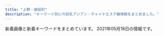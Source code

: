 ```yaml
---
title: "上野・御徒町"
description: "キーワード別にの巨乳アジアン・チャイナエステ嬢情報をまとめました。"
---
```


新着画像と新着キーワードをまとめています。
2021年05月18日の情報です。

<DmmAffiliateIns />
<KeywordTable
  shops={
    [
    {
        "keywords": {
            "85": 1,
            "84": 1,
            "90": 1
        },
        "url": "https://20oasis.com/",
        "station": "JR\u4e0a\u91ce\u99c5\u5165\u8c37\u53e3",
        "img_links": [
            "https://20oasis.com/images/os21-14.jpg",
            "https://20oasis.com/images/index_09.png",
            "https://20oasis.com/images/14.jpg",
            "https://20oasis.com/images/os21-11.jpg",
            "https://20oasis.com/images/4.jpg",
            "https://20oasis.com/images/index_05.png",
            "https://20oasis.com/images/index_07.png",
            "https://20oasis.com/images/index_02.png",
            "https://20oasis.com/images/eso21-1.jpg",
            "https://20oasis.com/images/os21-10.jpg",
            "https://20oasis.com/images/os21-7.jpg",
            "https://20oasis.com/images/index_08.png",
            "https://20oasis.com/images/index_03.png",
            "https://20oasis.com/images/1.jpg",
            "https://20oasis.com/images/index_06.png",
            "https://20oasis.com/images/a0.jpg",
            "https://20oasis.com/images/index_20.jpg"
        ],
        "name": "\u30aa\u30a2\u30b7\u30b9"
    },
    {
        "url": "https://jouga.info/",
        "keywords": {
            "85": 27,
            "86": 21,
            "D": 7,
            "88": 4
        },
        "name": "\u5ae6\u5a25\uff5eJOGA\uff5e",
        "station": "JR\u5fa1\u5f92\u753a\u99c5\u5357\u53e3",
        "img_links": [
            "https://jouga.info/staffPhoto/s20210322204440.jpg",
            "https://jouga.info/images/store/01.jpg",
            "https://jouga.info/images/store/02.jpg",
            "https://jouga.info/staffPhoto/s20210507144453.jpg",
            "https://jouga.info/staffPhoto/b20210415213823.jpg",
            "https://jouga.info/staffPhoto/b20210327041944.jpg",
            "https://jouga.info/staffPhoto/b20210322204440.jpg",
            "https://jouga.info/images/store/04.jpg",
            "https://jouga.info/staffPhoto/s20210415213823.jpg",
            "https://jouga.info/staffPhoto/s20210415212610.jpg",
            "https://jouga.info/staffPhoto/s20210406174129.jpg",
            "https://jouga.info/staffPhoto/s20210507144434.jpg",
            "https://jouga.info/staffPhoto/s20210327040752.jpg",
            "https://jouga.info/staffPhoto/b20210406174129.jpg",
            "https://jouga.info/staffPhoto/s20210326170220.jpg",
            "https://jouga.info/staffPhoto/b20210416161316.jpg",
            "https://jouga.info/staffPhoto/s20210326192505.jpg",
            "https://jouga.info/staffPhoto/s20210327041944.jpg",
            "https://jouga.info/staffPhoto/b20210507144453.jpg",
            "https://jouga.info/staffPhoto/s20210327034703.jpg",
            "https://jouga.info/staffPhoto/s20210326192014.jpg",
            "https://jouga.info/staffPhoto/b20210326192014.jpg",
            "https://jouga.info/staffPhoto/s20210326192206.jpg",
            "https://jouga.info/images/store/03.jpg",
            "https://jouga.info/staffPhoto/s20210416161316.jpg",
            "https://jouga.info/staffPhoto/b20210326192505.jpg",
            "https://jouga.info/staffPhoto/b20210326170220.jpg"
        ]
    },
    {
        "keywords": {
            "E": 4,
            "89": 30,
            "D": 11,
            "90": 3,
            "88": 10,
            "C": 24
        },
        "url": "http://foryou-es.info/",
        "station": "JR\u5fa1\u5f92\u753a\u99c5\u5357\u53e3",
        "img_links": [
            "http://www.foryou-es.info/sp/img/riko3.jpg",
            "http://foryou-es.info/img/miki.png",
            "http://foryou-es.info/img/yui2.jpg",
            "http://foryou-es.info/images/sirase.jpg",
            "http://www.foryou-es.info/img/sia1.jpg",
            "http://foryou-es.info/images/news.jpg",
            "http://foryou-es.info/img/rora4.jpg",
            "http://www.foryou-es.info/sp/img/saki2.jpg",
            "http://foryou-es.info/img/honey.png",
            "http://www.foryou-es.info/sp/img/sia.png",
            "http://www.foryou-es.info/sp/img/yuri3.jpg",
            "http://www.foryou-es.info/img/yui.png",
            "http://www.foryou-es.info/sp/img/yuri2.jpg",
            "http://www.foryou-es.info/sp/img/riko2.jpg",
            "http://www.foryou-es.info/img/sara3.jpg",
            "http://foryou-es.info/images/ac.jpg",
            "http://www.foryou-es.info/images/news.jpg",
            "http://www.foryou-es.info/images/si.png",
            "http://foryou-es.info/img/sara1.jpg",
            "http://www.foryou-es.info/img/sia2.jpg",
            "http://www.foryou-es.info/sp/images/newface.png",
            "http://www.foryou-es.info/sp/images/tel.jpg",
            "http://www.foryou-es.info/img/rora4.jpg",
            "http://foryou-es.info/img/riko2.jpg",
            "http://foryou-es.info/img/riko4.jpg",
            "http://www.foryou-es.info/img/yuri3.jpg",
            "http://www.foryou-es.info/sp/img/miki.png",
            "http://foryou-es.info/img/sara.png",
            "http://www.foryou-es.info/img/rora1.jpg",
            "http://foryou-es.info/images/tel.png",
            "http://www.foryou-es.info/sp/images/head.jpg",
            "http://foryou-es.info/img/sia4.jpg",
            "http://www.foryou-es.info/img/riko4.jpg",
            "http://www.foryou-es.info/img/riko3.jpg",
            "http://foryou-es.info/img/sara3.jpg",
            "http://foryou-es.info/img/honey3.jpg",
            "http://foryou-es.info/images/sm.jpg",
            "http://foryou-es.info/img/yuri2.jpg",
            "http://foryou-es.info/images/sa.jpg",
            "http://www.foryou-es.info/sp/img/hina.png",
            "http://foryou-es.info/img/saki1.jpg",
            "http://www.foryou-es.info/images/sa.jpg",
            "http://foryou-es.info/img/yuri3.jpg",
            "http://www.foryou-es.info/sp/img/seiko.png",
            "http://foryou-es.info/img/yui.png",
            "http://www.foryou-es.info/images/sirase.jpg",
            "http://foryou-es.info/img/sara2.jpg",
            "http://foryou-es.info/img/hina4.jpg",
            "http://www.foryou-es.info/img/yuri.png",
            "http://foryou-es.info/img/rora1.jpg",
            "http://www.foryou-es.info/sp/img/riko1.jpg",
            "http://www.foryou-es.info/img/sara1.jpg",
            "http://www.foryou-es.info/sp/images/sys3.jpg",
            "http://www.foryou-es.info/images/sm.jpg",
            "http://foryou-es.info/img/saki2.jpg",
            "http://www.foryou-es.info/images/so.jpg",
            "http://www.foryou-es.info/sp/images/news.png",
            "http://foryou-es.info/images/blog.jpg",
            "http://www.foryou-es.info/img/rora.png",
            "http://www.foryou-es.info/sp/img/yuri.png",
            "http://foryou-es.info/img/riko3.jpg",
            "http://www.foryou-es.info/img/sia4.jpg",
            "http://www.foryou-es.info/img/yui3.jpg",
            "http://foryou-es.info/images/koko_200x40.png",
            "http://www.foryou-es.info/img/sara.png",
            "http://www.foryou-es.info/images/tt.png",
            "http://www.foryou-es.info/sp/img/hina2.jpg",
            "http://www.foryou-es.info/sp/img/hina1.jpg",
            "http://www.foryou-es.info/img/hina2.jpg",
            "http://www.foryou-es.info/images/newface.jpg",
            "http://www.foryou-es.info/images/interior.jpg",
            "http://foryou-es.info/img/saki.png",
            "http://www.foryou-es.info/img/miki.png",
            "http://www.foryou-es.info/img/honey3.jpg",
            "http://foryou-es.info/img/riko.png",
            "http://foryou-es.info/images/interior_t.jpg",
            "http://foryou-es.info/images/interior.jpg",
            "http://www.foryou-es.info/sp/img/riko.png",
            "http://www.foryou-es.info/sp/img/saki1.jpg",
            "http://www.foryou-es.info/sp/img/riko4.jpg",
            "http://www.foryou-es.info/sp/images/staff_t.jpg",
            "http://foryou-es.info/images/rem.jpg",
            "http://foryou-es.info/img/miki3.jpg",
            "http://foryou-es.info/img/hina3.jpg",
            "http://www.foryou-es.info/img/rora3.jpg",
            "http://foryou-es.info/img/hina.png",
            "http://www.foryou-es.info/images/koko_200x40.png",
            "http://www.foryou-es.info/img/hina.png",
            "http://www.foryou-es.info/sp/menu/top.jpg",
            "http://www.foryou-es.info/sp/images/pc.jpg",
            "http://www.foryou-es.info/img/seiko.png",
            "http://www.foryou-es.info/img/hina3.jpg",
            "http://foryou-es.info/img/yuri1.jpg",
            "http://www.foryou-es.info/images/tp.png",
            "http://www.foryou-es.info/sp/img/saki3.jpg",
            "http://foryou-es.info/img/sia3.jpg",
            "http://foryou-es.info/img/miki1.jpg",
            "http://www.foryou-es.info/sp/img/rora.png",
            "http://www.foryou-es.info/sp/img/honey.png",
            "http://www.foryou-es.info/img/saki2.jpg",
            "http://foryou-es.info/images/si.png",
            "http://www.foryou-es.info/img/honey2.jpg",
            "http://www.foryou-es.info/images/mobile.jpg",
            "http://www.foryou-es.info/img/hina1.jpg",
            "http://www.foryou-es.info/img/sia.png",
            "http://foryou-es.info/img/hina1.jpg",
            "http://foryou-es.info/img/yui3.jpg",
            "http://www.foryou-es.info/sp/images/time.jpg",
            "http://www.foryou-es.info/img/saki3.jpg",
            "http://www.foryou-es.info/sp/img/sara1.jpg",
            "http://www.foryou-es.info/sp/images/newsb.jpg",
            "http://www.foryou-es.info/sp/menu/staff.jpg",
            "http://www.foryou-es.info/sp/img/miki1.jpg",
            "http://foryou-es.info/img/rora2.jpg",
            "http://www.foryou-es.info/sp/images/sys1.jpg",
            "http://www.foryou-es.info/sp/images/ac2.jpg",
            "http://www.foryou-es.info/img/saki1.jpg",
            "http://www.foryou-es.info/img/miki1.jpg",
            "http://www.foryou-es.info/sp/img/sara2.jpg",
            "http://www.foryou-es.info/img/riko.png",
            "http://www.foryou-es.info/sp/staff/saki.png",
            "http://www.foryou-es.info/sp/img/saki.png",
            "http://www.foryou-es.info/sp/img/sara.png",
            "http://www.foryou-es.info/images/blog.jpg",
            "http://www.foryou-es.info/images/info.jpg",
            "http://www.foryou-es.info/img/miki3.jpg",
            "http://www.foryou-es.info/sp/img/sara3.jpg",
            "http://www.foryou-es.info/sp/img/miki3.jpg",
            "http://www.foryou-es.info/sp/staff/yui.png",
            "http://www.foryou-es.info/img/miki2.jpg",
            "http://foryou-es.info/images/staff_t.jpg",
            "http://foryou-es.info/img/sia.png",
            "http://www.foryou-es.info/sp/images/ac3.jpg",
            "http://www.foryou-es.info/img/yui2.jpg",
            "http://www.foryou-es.info/sp/img/hina3.jpg",
            "http://www.foryou-es.info/img/rora2.jpg",
            "http://foryou-es.info/images/zy.png",
            "http://www.foryou-es.info/sp/images/top.jpg",
            "http://www.foryou-es.info/sp/img/yuri1.jpg",
            "http://foryou-es.info/img/miki2.jpg",
            "http://www.foryou-es.info/img/yui1.jpg",
            "http://foryou-es.info/images/interior1.png",
            "http://www.foryou-es.info/img/yuri2.jpg",
            "http://www.foryou-es.info/sp/img/yui.png",
            "http://foryou-es.info/img/saki3.jpg",
            "http://www.foryou-es.info/img/hina4.jpg",
            "http://foryou-es.info/images/mobile.jpg",
            "http://www.foryou-es.info/img/honey.png",
            "http://www.foryou-es.info/sp/img/miki2.jpg",
            "http://www.foryou-es.info/images/tel.png",
            "http://foryou-es.info/img/honey2.jpg",
            "http://www.foryou-es.info/img/riko2.jpg",
            "http://foryou-es.info/images/tp.png",
            "http://www.foryou-es.info/images/interior1.png",
            "http://www.foryou-es.info/img/riko1.jpg",
            "http://www.foryou-es.info/img/saki.png",
            "http://www.foryou-es.info/sp/staff/yuri.png",
            "http://foryou-es.info/images/tt.png",
            "http://www.foryou-es.info/images/interior_t.jpg",
            "http://foryou-es.info/img/sia2.jpg",
            "http://foryou-es.info/img/rora.png",
            "http://foryou-es.info/img/yuri.png",
            "http://foryou-es.info/img/sia1.jpg",
            "http://www.foryou-es.info/img/yuri1.jpg",
            "http://www.foryou-es.info/sp/menu/interior.jpg",
            "http://www.foryou-es.info/sp/images/sys2.jpg",
            "http://www.foryou-es.info/sp/images/sys4.jpg",
            "http://foryou-es.info/img/seiko.png",
            "http://foryou-es.info/img/yui1.jpg",
            "http://www.foryou-es.info/img/honey1.jpg",
            "http://www.foryou-es.info/sp/images/ac1.jpg",
            "http://www.foryou-es.info/img/sara2.jpg",
            "http://foryou-es.info/images/so.jpg",
            "http://foryou-es.info/images/info.jpg",
            "http://www.foryou-es.info/images/staff_t.jpg",
            "http://foryou-es.info/img/rora3.jpg",
            "http://www.foryou-es.info/sp/img/hina4.jpg",
            "http://www.foryou-es.info/img/sia3.jpg",
            "http://foryou-es.info/images/newface.jpg",
            "http://www.foryou-es.info/sp/images/sm.jpg",
            "http://foryou-es.info/img/honey1.jpg",
            "http://foryou-es.info/img/hina2.jpg",
            "http://foryou-es.info/img/riko1.jpg",
            "http://www.foryou-es.info/images/zy.png",
            "http://www.foryou-es.info/images/rem.jpg"
        ],
        "name": "\u30de\u30fc\u30ad\u30e5\u30ea\u30fcMERCURY"
    },
    {
        "url": "http://mary.est-u.com/",
        "img_links": [
            "http://mary.est-u.com/images/cc.jpg",
            "http://mary.est-u.com/images/2.jpg",
            "http://mary.est-u.com/images/s1.jpg",
            "http://mary.est-u.com/images/index_03.jpg",
            "http://mary.est-u.com/images/index_02.jpg",
            "http://mary.est-u.com/images/index_01.jpg",
            "http://mary.est-u.com/images/index_07.jpg",
            "http://mary.est-u.com/images/index_14.jpg"
        ],
        "name": "\u30e1\u30a2\u30ea\u30fc",
        "keywords": {},
        "station": "JR\u4e0a\u91ce\u99c5\u5165\u8c37\u53e3"
    },
    {
        "name": "\u6708\u591c",
        "img_links": [
            "http://www.rosa-es.info/staff/yumi.jpg",
            "http://www.rosa-es.info/staff/yuri.jpg",
            "http://www.rosa-es.info/staff/yuki1.jpg",
            "http://www.rosa-es.info/staff/yuki2.jpg",
            "http://www.rosa-es.info/staff/nana2.jpg",
            "http://www.rosa-es.info/img/pic/int3.jpg",
            "http://www.rosa-es.info/staff/rara.jpg",
            "http://www.rosa-es.info/staff/nana.jpg",
            "http://www.rosa-es.info/img/pic/slide_1.jpg",
            "http://www.rosa-es.info/img/pic/int1.jpg",
            "http://www.rosa-es.info/staff/yumi1.jpg",
            "http://www.rosa-es.info/staff/yuki.jpg",
            "http://www.rosa-es.info/img/pic/int2.jpg",
            "http://www.rosa-es.info/staff/koko.jpg",
            "http://www.rosa-es.info/img/pic/slide_2.jpg",
            "http://www.rosa-es.info/img/loader.png",
            "http://www.rosa-es.info/staff/koko2.jpg",
            "http://www.rosa-es.info/staff/nana1.jpg",
            "http://www.rosa-es.info/staff/rara2.jpg",
            "http://www.rosa-es.info/staff/yuri2.jpg",
            "http://www.rosa-es.info/staff/yuri1.jpg",
            "http://www.rosa-es.info/staff/rara1.jpg",
            "http://www.rosa-es.info/staff/koko1.jpg",
            "http://www.rosa-es.info/staff/yumi2.jpg",
            "http://www.rosa-es.info/img/pic/int4.jpg"
        ],
        "url": "http://www.rosa-es.info/",
        "station": "JR\u4e0a\u91ce\u99c5\u6d45\u8349\u53e3",
        "keywords": {
            "85": 1,
            "89": 1,
            "D": 4,
            "86": 2,
            "88": 1,
            "E": 6,
            "C": 2,
            "87": 1
        }
    },
    {
        "img_links": [],
        "station": "JR\u5fa1\u5f92\u753a\u99c5\u5317\u53e3",
        "name": "\u30de\u30ab\u30ed\u30f3",
        "keywords": {},
        "url": "http://www.macaron.esjoho.com/"
    },
    {
        "station": "JR\u5fa1\u5f92\u753a\u99c5\u5357\u53e3",
        "url": "http://www.sh-riraks.xyz/",
        "keywords": {
            "C": 17
        },
        "img_links": [
            "http://www.sh-riraks.xyz/uploads/201130/1-201130133012441.jpg",
            "http://www.sh-riraks.xyz/uploads/201130/1-20113013311Rc.jpg",
            "http://www.sh-riraks.xyz/uploads/180521/1-1P5211649103K.jpg",
            "http://www.sh-riraks.xyz/img/ttl_pickup.png",
            "http://www.sh-riraks.xyz/uploads/201130/1-201130132956292.jpg",
            "http://www.sh-riraks.xyz/uploads/200617/1-20061G54941Z9.jpg",
            "http://www.sh-riraks.xyz/uploads/201130/1-201130133129441.jpg",
            "http://www.sh-riraks.xyz/img/ttl_staff.png",
            "http://www.sh-riraks.xyz/uploads/200617/1-20061G54TIb.jpg",
            "http://www.sh-riraks.xyz/uploads/181001/1-1Q001142T6406.jpg",
            "http://www.sh-riraks.xyz/img/ttl_girls.png",
            "http://www.sh-riraks.xyz/uploads/201130/1-201130132942Y6.jpg",
            "http://www.sh-riraks.xyz/uploads/201130/1-201130133215X9.jpg",
            "http://www.sh-riraks.xyz/uploads/190611/1-1Z611153S2561.jpg",
            "http://www.sh-riraks.xyz/img/ttl_wnew.png",
            "http://www.sh-riraks.xyz/uploads/201130/1-201130133029220.jpg",
            "http://www.sh-riraks.xyz/uploads/200617/1-20061G54ZQ14.jpg",
            "http://www.sh-riraks.xyz/uploads/allimg/180604/1-1P60410212A02.jpg",
            "http://www.sh-riraks.xyz/uploads/191015/1-1910151T03I48.jpg",
            "http://www.sh-riraks.xyz/uploads/200107/1-20010F92019226.jpg",
            "http://www.sh-riraks.xyz/uploads/201130/1-201130133045611.jpg",
            "http://www.sh-riraks.xyz/uploads/201130/1-201130133145E0.jpg",
            "http://www.sh-riraks.xyz/img/ttl_mobile.png",
            "http://www.sh-riraks.xyz/uploads/180521/1-1P52116495SC.jpg",
            "http://www.sh-riraks.xyz/uploads/181001/1-1Q001142IB48.jpg"
        ],
        "name": "\u5922\u306e\u8776\u3005"
    },
    {
        "keywords": {},
        "url": "http://zoey.mssg.jp",
        "station": "JR\u5fa1\u5f92\u753a\u99c5\u5357\u53e3",
        "name": "ZOEY \u30be\u30fc\u30a4",
        "img_links": [
            "http://zoey.mssg.jp/images/page_top.png",
            "http://zoey.mssg.jp/images/top/top_05.jpg",
            "http://zoey.mssg.jp/images/top/top_06.jpg",
            "http://zoey.mssg.jp/images/staff_image/staf_010a.jpg",
            "http://zoey.mssg.jp/images/top/top_03.jpg",
            "http://zoey.mssg.jp/images/top/top_02.jpg",
            "http://zoey.mssg.jp/images/home/top.jpg",
            "http://zoey.mssg.jp/images/top/top_08.png",
            "http://zoey.mssg.jp/images/top/top_04.jpg",
            "http://zoey.mssg.jp/images/top/top_01.jpg"
        ]
    },
    {
        "name": "Oriental Spa",
        "keywords": {
            "C": 28,
            "D": 7,
            "E": 12
        },
        "station": "JR\u5fa1\u5f92\u753a\u99c5\u5357\u53e3",
        "url": "https://mens-esthe.work/",
        "img_links": [
            "https://mens-esthe.work/images/top3.jpg",
            "https://mens-esthe.work/wp/wp-content/uploads/2021/05/momo01.png",
            "https://mens-esthe.work/icon/twitter.png",
            "https://mens-esthe.work/footer/footer-staff.png",
            "https://mens-esthe.work/images/main-small.jpg",
            "https://ueno-mensesthe.com/icon/facebook.png",
            "https://mens-esthe.work/wp/wp-content/uploads/2021/05/emi01.png",
            "https://mens-esthe.work/images/top1.jpg",
            "https://mens-esthe.work/wp/wp-content/uploads/2021/05/maki06.png",
            "https://mens-esthe.work/images/main-top.jpg",
            "https://mens-esthe.work/room/room-l3.jpg",
            "https://mens-esthe.work/room/room-l4.jpg",
            "https://mens-esthe.work/wp/wp-content/uploads/2021/05/maki05.png",
            "https://mens-esthe.work/room/room-l1.jpg",
            "https://ueno-mensesthe.com/icon/line.png",
            "https://mens-esthe.work/room/room-l2.jpg",
            "https://mens-esthe.work/wp/wp-content/uploads/2021/05/nana01.png",
            "https://mens-esthe.work/wp/wp-content/uploads/2021/05/lisa02.png",
            "https://mens-esthe.work/wp/wp-content/uploads/2021/05/maki.jpg",
            "https://mens-esthe.work/icon/yelp.png",
            "https://mens-esthe.work/images/top2.jpg",
            "https://mens-esthe.work/images/flower.png",
            "https://mens-esthe.work/footer/footer-line.png",
            "https://ueno-mensesthe.com/icon/twitter.png",
            "https://mens-esthe.work/wp/wp-content/uploads/2021/05/hana02.png",
            "https://mens-esthe.work/footer/footer-tel.png",
            "https://mens-esthe.work/images/clear.png",
            "https://mens-esthe.work/icon/line.png",
            "https://ueno-mensesthe.com/icon/yelp.png",
            "https://mens-esthe.work/images/qrcode.png",
            "https://mens-esthe.work/icon/facebook.png",
            "https://mens-esthe.work/wp/wp-content/themes/twentyfifteen/img/no_image.png"
        ]
    },
    {
        "name": "\u30a8\u30f3\u30c8\u30ea\u30fc",
        "img_links": [
            "http://ruana.work/images/2.jpg",
            "http://ruana.work/images/9.jpg",
            "http://ruana.work/img/moe1.jpg",
            "http://ruana.work/img/ran1.jpg",
            "http://ruana.work/img/mimi1.jpg",
            "http://ruana.work/images/ac2.jpg",
            "http://ruana.work/images/6.jpg",
            "http://ruana.work/images/staff_t.jpg",
            "http://ruana.work/images/rec.jpg",
            "http://ruana.work/images/tel.jpg",
            "http://ruana.work/img/momo1.jpg",
            "http://ruana.work/images/11.jpg",
            "http://ruana.work/images/int1.jpg",
            "http://ruana.work/img/hitomi1.jpg",
            "http://ruana.work/images/interior_t.jpg",
            "http://ruana.work/images/news.jpg",
            "http://ruana.work/images/5.jpg",
            "http://ruana.work/images/ac1.jpg",
            "http://ruana.work/images/head.jpg",
            "http://ruana.work/img/kora1.jpg",
            "http://ruana.work/images/mobile.jpg",
            "http://ruana.work/images/8.jpg",
            "http://ruana.work/img/mei1.jpg",
            "http://ruana.work/images/4.jpg",
            "http://ruana.work/images/12.jpg",
            "http://ruana.work/img/sakura1.jpg",
            "http://ruana.work/images/7.jpg",
            "http://ruana.work/images/sys1.jpg",
            "http://ruana.work/images/1.jpg",
            "http://ruana.work/images/3.jpg",
            "http://ruana.work/images/sys2.jpg",
            "http://ruana.work/img/yoko1.jpg",
            "http://ruana.work/img/aki1.jpg",
            "http://ruana.work/images/int2.jpg",
            "http://ruana.work/img/hana1.jpg"
        ],
        "station": "JR\u5fa1\u5f92\u753a\u99c5\u5357\u53e3",
        "keywords": {},
        "url": "http://ruana.work/"
    },
    {
        "station": "\u7530\u539f\u753a\u99c5\u30a8\u30ec\u30d9\u30fc\u30bf\u30fc\u53e3",
        "img_links": [
            "http://yura-kunitachi.xyz/_src/53513955/cam.jpg",
            "http://yura-kunitachi.xyz/_src/53513931/wechatimg89.jpg",
            "http://yura-kunitachi.xyz/_src/53513963/wechatimg102.jpg",
            "http://yura-kunitachi.xyz/_src/53513947/navi_03.png",
            "http://yura-kunitachi.xyz/_src/53513949/navi_04.png",
            "http://yura-kunitachi.xyz/_src/53513935/wechatimg92.jpg",
            "http://yura-kunitachi.xyz/_src/53513942/3da7d3dc6ee4f2d3861295bdb20452b671deb86c6f4e442ebce1715dc06eb99e.jpg",
            "http://yura-kunitachi.xyz/_src/53513961/wechatimg97.jpg",
            "http://yura-kunitachi.xyz/_src/53513953/navi_06.png",
            "http://yura-kunitachi.xyz/_src/53513929/wechatimg93.jpg",
            "http://yura-kunitachi.xyz/_src/53513910/5f5316158ec7f0d0727854410a5be46303a324b1fef3ef0de82fa8c4fe0f59d4.jpg",
            "http://yura-kunitachi.xyz/_src/53513957/wechatimg229.jpg",
            "http://yura-kunitachi.xyz/_src/53513951/navi_05.png",
            "http://yura-kunitachi.xyz/_src/53513967/xxl_44c52558b2be4d61a2f879da7d157c31.jpg",
            "http://yura-kunitachi.xyz/_src/55498272/wechatimg91.jpg",
            "http://yura-kunitachi.xyz/_src/53513959/137080-osd41m-772.jpg",
            "http://yura-kunitachi.xyz/_src/53513933/wechatimg90.jpg",
            "http://yura-kunitachi.xyz/_src/55498274/wechatimg8.jpg",
            "http://yura-kunitachi.xyz/_src/53513945/navi_02.png",
            "http://yura-kunitachi.xyz/_src/53513965/wechatimg81_20210306210100439.jpg",
            "http://yura-kunitachi.xyz/_src/53513943/navi_01.png"
        ],
        "keywords": {},
        "url": "http://yura-kunitachi.xyz/",
        "name": "Rei"
    },
    {
        "url": "http://www.cocogarden.link/",
        "keywords": {
            "E": 4,
            "F": 2,
            "88": 8,
            "G": 6,
            "86": 2,
            "87": 12,
            "D": 10
        },
        "name": "COCO-GARDEN",
        "img_links": [
            "http://www.cocogarden.link/files/059.jpg",
            "http://www.cocogarden.link/images/end1.png",
            "http://www.cocogarden.link/images/s_news.jpg",
            "http://www.cocogarden.link/files/072-03.jpg",
            "http://www.cocogarden.link/images/nbj3.jpg",
            "http://www.cocogarden.link/files/076-02.jpg",
            "http://www.cocogarden.link/images/mobile.jpg",
            "http://www.cocogarden.link/files/088-02.jpg",
            "http://www.cocogarden.link/files/091-02.jpg",
            "http://www.cocogarden.link/files/090.jpg",
            "http://www.cocogarden.link/files/058-02.jpg",
            "http://www.cocogarden.link/files/059-03.jpg",
            "http://www.cocogarden.link/files/075-02.jpg",
            "http://www.cocogarden.link/images/top1.jpg",
            "http://www.cocogarden.link/files/090-02.jpg",
            "http://www.cocogarden.link/files/075-03.jpg",
            "http://www.cocogarden.link/files/086-03.jpg",
            "http://www.cocogarden.link/files/072.jpg",
            "http://www.cocogarden.link/images/s_staff.jpg",
            "http://www.cocogarden.link/images/koko_200x40.png",
            "http://www.cocogarden.link/files/080-03.jpg",
            "http://www.cocogarden.link/files/080.jpg",
            "http://www.cocogarden.link/images/s_info.jpg",
            "http://www.cocogarden.link/files/072-02.jpg",
            "http://www.cocogarden.link/images/top.jpg",
            "http://www.cocogarden.link/files/037-03.jpg",
            "http://www.cocogarden.link/files/090-03.jpg",
            "http://www.cocogarden.link/files/086-02.jpg",
            "http://www.cocogarden.link/images/s_pick.jpg",
            "http://www.cocogarden.link/files/075.jpg",
            "http://www.cocogarden.link/files/037-02.jpg",
            "http://www.cocogarden.link/files/080-02.jpg",
            "http://www.cocogarden.link/files/086.jpg",
            "http://www.cocogarden.link/files/058.jpg",
            "http://www.cocogarden.link/files/058-03.jpg",
            "http://www.cocogarden.link/files/059-02.jpg",
            "http://www.cocogarden.link/files/088.jpg",
            "http://www.cocogarden.link/files/037.jpg",
            "http://www.cocogarden.link/files/088-03.jpg",
            "http://www.cocogarden.link/files/076-03.jpg",
            "http://www.cocogarden.link/files/091.jpg",
            "http://www.cocogarden.link/files/076.jpg",
            "http://www.cocogarden.link/images/1.jpg",
            "http://www.cocogarden.link/files/091-03.jpg"
        ],
        "station": "JR\u5fa1\u5f92\u753a\u99c5\u5317\u53e3"
    },
    {
        "name": "\u5973\u624b",
        "station": "JR\u4e0a\u91ce\u99c5\u6d45\u8349\u53e3",
        "url": "https://www.ueno-assistant.com/",
        "img_links": [
            "https://www.ueno-assistant.com/images/index_19.jpg",
            "http://www.ueno-assistant.com/images/es21-1.jpg",
            "http://www.ueno-assistant.com/images/opbs20-17.jpg",
            "https://www.ueno-assistant.com/images/index_02.png",
            "https://www.ueno-assistant.com/images/index_03.png",
            "http://www.ueno-assistant.com/images/1.jpg",
            "http://www.ueno-assistant.com/images/index_06.png",
            "https://www.ueno-assistant.com/images/index_07.png",
            "https://www.ueno-assistant.com/images/index_05.png",
            "https://www.ueno-assistant.com/images/4.jpg",
            "http://www.ueno-assistant.com/images/opbs20-9.jpg",
            "https://www.ueno-assistant.com/images/1.jpg",
            "http://www.ueno-assistant.com/images/index_19.jpg",
            "https://www.ueno-assistant.com/images/index_09.png",
            "https://www.ueno-assistant.com/images/index_20.jpg",
            "https://www.ueno-assistant.com/images/opbs21-4t.jpg",
            "https://www.ueno-assistant.com/images/opbs20-17.jpg",
            "http://www.ueno-assistant.com/images/index_05.png",
            "http://www.ueno-assistant.com/images/index_07.png",
            "http://www.ueno-assistant.com/images/index_18.jpg",
            "https://www.ueno-assistant.com/images/index_06.png",
            "http://www.ueno-assistant.com/images/index_02.png",
            "http://www.ueno-assistant.com/images/4.jpg",
            "http://www.ueno-assistant.com/images/index_20.jpg",
            "https://www.ueno-assistant.com/images/a0.jpg",
            "http://www.ueno-assistant.com/images/index_08.png",
            "http://www.ueno-assistant.com/images/opbs21-4t.jpg",
            "http://www.ueno-assistant.com/images/index_03.png",
            "https://www.ueno-assistant.com/images/index_18.jpg",
            "https://www.ueno-assistant.com/images/es21-1.jpg",
            "https://www.ueno-assistant.com/images/index_08.png",
            "https://www.ueno-assistant.com/images/opbs21-4.jpg",
            "http://www.ueno-assistant.com/images/index_09.png",
            "http://www.ueno-assistant.com/images/a0.jpg",
            "http://www.ueno-assistant.com/images/opbs21-4.jpg",
            "https://www.ueno-assistant.com/images/opbs20-9.jpg"
        ],
        "keywords": {
            "85": 2,
            "86": 2,
            "90": 2
        }
    },
    {
        "keywords": {},
        "url": "http://lian-ai.work/",
        "name": "\u604b\u611b",
        "station": "JR\u5fa1\u5f92\u753a\u99c5\u5317\u53e3",
        "img_links": [
            "http://lian-ai.work/images/1.jpg",
            "http://lian-ai.work/staff/akina.jpg",
            "http://lian-ai.work/img/yori2.jpg",
            "http://lian-ai.work/images/int1.jpg",
            "http://lian-ai.work/images/rec1.jpg",
            "http://lian-ai.work/staff/nari.jpg",
            "http://lian-ai.work/staff/an.jpg",
            "http://lian-ai.work/img/mirei1.jpg",
            "http://lian-ai.work/images/mobile.jpg",
            "http://lian-ai.work/images/9.jpg",
            "http://lian-ai.work/images/interior_t.jpg",
            "http://lian-ai.work/images/tg.jpg",
            "http://lian-ai.work/staff/miki.jpg",
            "http://lian-ai.work/img/yori1.jpg",
            "http://lian-ai.work/staff/mirei.jpg",
            "http://lian-ai.work/images/5.jpg",
            "http://lian-ai.work/images/11.jpg",
            "http://lian-ai.work/images/head.jpg",
            "http://lian-ai.work/images/10.jpg",
            "http://lian-ai.work/img/akane1.jpg",
            "http://lian-ai.work/images/sys2.jpg",
            "http://lian-ai.work/img/momoka1.jpg",
            "http://lian-ai.work/img/miki1.jpg",
            "http://lian-ai.work/staff/yuna.jpg",
            "http://lian-ai.work/img/akane2.jpg",
            "http://lian-ai.work/staff/momoka.jpg",
            "http://lian-ai.work/images/staff_t.jpg",
            "http://lian-ai.work/img/nari1.jpg",
            "http://lian-ai.work/images/rec2.jpg",
            "http://lian-ai.work/images/sys1.jpg",
            "http://lian-ai.work/staff/mei.jpg",
            "http://lian-ai.work/staff/akane.jpg",
            "http://lian-ai.work/images/ta.jpg",
            "http://lian-ai.work/img/mei1.jpg",
            "http://lian-ai.work/staff/momo.jpg",
            "http://lian-ai.work/images/2.jpg",
            "http://lian-ai.work/images/6.jpg",
            "http://lian-ai.work/staff/yori.jpg",
            "http://lian-ai.work/images/8.jpg",
            "http://lian-ai.work/img/yuna1.jpg",
            "http://lian-ai.work/images/int2.jpg",
            "http://lian-ai.work/img/momo1.jpg",
            "http://lian-ai.work/img/an1.jpg",
            "http://lian-ai.work/images/4.jpg",
            "http://lian-ai.work/img/akina2.jpg",
            "http://lian-ai.work/img/akina1.jpg",
            "http://lian-ai.work/images/3.jpg",
            "http://lian-ai.work/images/7.jpg"
        ]
    },
    {
        "station": "JR\u5fa1\u5f92\u753a\u99c5\u5357\u53e3",
        "name": "\u30b9\u30de\u30a4\u30eb",
        "url": "http://smile.ests.jp/",
        "img_links": [],
        "keywords": {}
    },
    {
        "station": "JR\u5fa1\u5f92\u753a\u99c5\u5357\u53e3",
        "url": "https://moon-rabbit.info/",
        "name": "\u6708\u514e \u30b2\u30c3\u30c8",
        "img_links": [
            "https://moon-rabbit.info/images/mobile.jpg",
            "https://moon-rabbit.info/images/store/03.jpg",
            "https://moon-rabbit.info/staffPhoto/s20210416205502.jpg",
            "https://moon-rabbit.info/js/sliderLine/slide_prev.png",
            "https://moon-rabbit.info/images/returnBtn.png",
            "https://moon-rabbit.info/staffPhoto/s20210221135204.jpg",
            "https://moon-rabbit.info/staffPhoto/b20210416205502.jpg",
            "https://moon-rabbit.info/staffPhoto/s20201027004342.jpg",
            "https://moon-rabbit.info/staffPhoto/s20210403124159.jpg",
            "https://moon-rabbit.info/staffPhoto/b20201027002208.jpg",
            "https://moon-rabbit.info/staffPhoto/b20210401213854.jpg",
            "https://moon-rabbit.info/staffPhoto/b20210415212743.jpg",
            "https://moon-rabbit.info/js/sliderLine/slide_next.png",
            "https://moon-rabbit.info/staffPhoto/s20210326172946.jpg",
            "https://moon-rabbit.info/staffPhoto/s20210406172509.jpg",
            "https://moon-rabbit.info/staffPhoto/s20201027003115.jpg",
            "https://moon-rabbit.info/images/store/02.jpg",
            "https://moon-rabbit.info/staffPhoto/s20201213182803.jpg",
            "https://moon-rabbit.info/staffPhoto/s20210507144730.jpg",
            "https://moon-rabbit.info/staffPhoto/b20210507144730.jpg",
            "https://moon-rabbit.info/staffPhoto/b20210403124159.jpg",
            "https://moon-rabbit.info/staffPhoto/b20210406172509.jpg",
            "https://moon-rabbit.info/staffPhoto/b20201026233328.jpg",
            "https://moon-rabbit.info/staffPhoto/b20201027004342.jpg",
            "https://moon-rabbit.info/staffPhoto/s20210507144547.jpg",
            "https://moon-rabbit.info/staffPhoto/b20201213182803.jpg",
            "https://moon-rabbit.info/staffPhoto/b20201027003115.jpg",
            "https://moon-rabbit.info/staffPhoto/s20201026233537.jpg",
            "https://moon-rabbit.info/uploadfiles/images/campaignMoonRabbitInfo.jpg",
            "https://moon-rabbit.info/staffPhoto/b20201027011549.jpg",
            "https://moon-rabbit.info/staffPhoto/b20201027011627.jpg",
            "https://moon-rabbit.info/staffPhoto/s20201027011627.jpg",
            "https://moon-rabbit.info/staffPhoto/b20210326172946.jpg",
            "https://moon-rabbit.info/staffPhoto/s20201027011549.jpg",
            "https://moon-rabbit.info/staffPhoto/s20201026232438.jpg",
            "https://moon-rabbit.info/staffPhoto/b20210507144547.jpg",
            "https://moon-rabbit.info/staffPhoto/s20210401213854.jpg",
            "https://moon-rabbit.info/staffPhoto/b20210221135204.jpg",
            "https://moon-rabbit.info/staffPhoto/b20201026233537.jpg",
            "https://moon-rabbit.info/staffPhoto/b20201026232438.jpg",
            "https://moon-rabbit.info/images/store/01.jpg",
            "https://moon-rabbit.info/staffPhoto/s20201026233328.jpg",
            "https://moon-rabbit.info/staffPhoto/s20201027002208.jpg",
            "https://moon-rabbit.info/images/store/04.jpg",
            "https://moon-rabbit.info/staffPhoto/s20210415212743.jpg"
        ],
        "keywords": {
            "C": 2,
            "D": 4,
            "87": 1,
            "85": 3,
            "E": 1,
            "\u30bb\u30af\u30b7\u30fc": 1,
            "88": 1,
            "86": 5
        }
    },
    {
        "name": "\u61a9",
        "station": "JR\u5fa1\u5f92\u753a\u99c5\u5357\u53e3",
        "url": "http://ikoi.ies.fun/",
        "keywords": {},
        "img_links": []
    },
    {
        "name": "\u7652\u3057\u306e\u5bb6",
        "url": "http://www.iyashinoie-ueno.com/",
        "station": "JR\u4e0a\u91ce\u99c5\u6d45\u8349\u53e3",
        "keywords": {
            "87": 8,
            "86": 4,
            "D": 12,
            "84": 4,
            "C": 11
        },
        "img_links": [
            "http://www.iyashinoie-ueno.com/images/mobile.jpg",
            "http://www.iyashinoie-ueno.com/files/019.jpg",
            "http://www.iyashinoie-ueno.com/files/018.jpg",
            "http://www.iyashinoie-ueno.com/images/end.jpg",
            "http://www.iyashinoie-ueno.com/images/news_top.jpg",
            "http://www.iyashinoie-ueno.com/images/pick1.jpg",
            "http://www.iyashinoie-ueno.com/images/top2.jpg",
            "http://www.iyashinoie-ueno.com/files/014.jpg",
            "http://www.iyashinoie-ueno.com/files/014-02.jpg",
            "http://www.iyashinoie-ueno.com/files/001.jpg",
            "http://www.iyashinoie-ueno.com/images/staff_top2.jpg",
            "http://www.iyashinoie-ueno.com/files/018-02.jpg",
            "http://www.iyashinoie-ueno.com/files/001-02.jpg",
            "http://www.iyashinoie-ueno.com/images/newgirls_top.jpg",
            "http://www.iyashinoie-ueno.com/files/019-02.jpg",
            "http://www.iyashinoie-ueno.com/images/staff_top.jpg"
        ]
    },
    {
        "station": "\u6d45\u8349\u99c5",
        "name": "\u7652\u3057\u306e\u5bb6",
        "url": "http://www.iyashinoie.mensest.com/",
        "keywords": {
            "C": 1,
            "D": 3,
            "87": 2,
            "86": 2
        },
        "img_links": [
            "http://www.iyashinoie.mensest.com/img/stb.jpg",
            "http://www.iyashinoie.mensest.com/img/tel.png",
            "http://www.iyashinoie.mensest.com/img/nav-001.png",
            "http://www.iyashinoie.mensest.com/img/nav-004.png",
            "http://www.iyashinoie.mensest.com/files/001.jpg",
            "http://www.iyashinoie.mensest.com/img/stt.jpg",
            "http://www.iyashinoie.mensest.com/img/nav-002.png",
            "http://www.iyashinoie.mensest.com/img/nav-006.png",
            "http://www.iyashinoie.mensest.com/files/005.jpg",
            "http://www.iyashinoie.mensest.com/files/002.jpg",
            "http://www.iyashinoie.mensest.com/files/003.jpg",
            "http://www.iyashinoie.mensest.com/img/nav-005.png",
            "http://www.iyashinoie.mensest.com/img/top01.png",
            "http://www.iyashinoie.mensest.com/img/nav-003.png"
        ]
    },
    {
        "keywords": {
            "83": 3,
            "84": 3,
            "86": 13,
            "87": 6,
            "85": 23
        },
        "station": "\u4e0a\u91ce\u99c5\u5e83\u5c0f\u8def\u53e3",
        "name": "CoCo-Arashi",
        "url": "https://cc-tokyo.xyz/",
        "img_links": [
            "https://cc-tokyo.xyz/banner/88x31.jpg",
            "https://cc-tokyo.xyz/therapist/yuri1.jpg",
            "https://cc-tokyo.xyz/therapist/emi1.jpg",
            "https://cc-tokyo.xyz/images/indexMap.jpg",
            "http://www.a-side.com/ad/koko/include/banner/koko_200x40.png",
            "https://cc-tokyo.xyz/images/barAccess.jpg",
            "https://cc-tokyo.xyz/images/mobile.jpg",
            "https://cc-tokyo.xyz/images/barSystem.jpg",
            "https://cc-tokyo.xyz/therapist/yui1.jpg",
            "https://cc-tokyo.xyz/therapist/saya1.jpg",
            "https://cc-tokyo.xyz/therapist/mai1.jpg",
            "https://cc-tokyo.xyz/therapist/comingSoon.jpg",
            "https://cc-tokyo.xyz/images/coverGirlText.png",
            "https://cc-tokyo.xyz/therapist/momoka1.jpg",
            "https://cc-tokyo.xyz/images/concept.jpg",
            "https://cc-tokyo.xyz/images/movie.jpg",
            "https://cc-tokyo.xyz/banner/468x60.jpg",
            "https://cc-tokyo.xyz/images/barProfile.jpg",
            "https://cc-tokyo.xyz/images/barLink.jpg",
            "https://cc-tokyo.xyz/therapist/minami1.jpg",
            "https://cc-tokyo.xyz/therapist/mari1.jpg",
            "https://cc-tokyo.xyz/images/magazine.jpg",
            "https://cc-tokyo.xyz/therapist/yuyu1.jpg",
            "https://cc-tokyo.xyz/therapist/hinako1.jpg",
            "https://cc-tokyo.xyz/therapist/moe1.jpg",
            "https://cc-tokyo.xyz/images/barInfo.jpg",
            "https://cc-tokyo.xyz/images/barTherapist.jpg",
            "https://cc-tokyo.xyz/room/1.jpg",
            "https://cc-tokyo.xyz/therapist/yanyan1.jpg"
        ]
    },
    {
        "img_links": [],
        "station": "JR\u5fa1\u5f92\u753a\u99c5\u5317\u53e3",
        "url": "https://re.uouono.com/",
        "name": "Dear -\u30c7\u30a3\u30a2-",
        "keywords": {}
    },
    {
        "url": "http://spa-amore.info/",
        "station": "JR\u5fa1\u5f92\u753a\u99c5\u5317\u53e3",
        "keywords": {
            "C": 1
        },
        "name": "\u30b9\u30d1 \u30a2\u30e2\u30fc\u30ec",
        "img_links": [
            "http://spa-amore.info/uploads/rubyes/2019/03/img_35011.jpg",
            "http://spa-amore.info/uploads/rubyes/2019/04/img_3767.jpg",
            "http://spa-amore.info/uploads/rubyes/2017/02/bnr_side_03.png",
            "http://spa-amore.info/uploads/rubyes/2019/04/img_3768.jpg",
            "http://spa-amore.info/uploads/rubyes/2017/02/subvisual_info.png",
            "http://spa-amore.info/uploads/rubyes/2019/12/img_3761.jpg",
            "http://spa-amore.info/uploads/rubyes/images/icon_flower.png",
            "http://spa-amore.info/uploads/rubyes/2017/02/img_info_06.png",
            "http://spa-amore.info/uploads/rubyes/2017/02/btn_top_03.png",
            "http://spa-amore.info/uploads/rubyes/2020/11/img_6654.jpg",
            "http://spa-amore.info/uploads/rubyes/2019/10/img_4997.jpg",
            "http://spa-amore.info/uploads/rubyes/2017/02/bnr_side_05.png",
            "http://spa-amore.info/uploads/rubyes/2019/07/img_4390.jpg",
            "http://spa-amore.info/uploads/rubyes/2017/02/subvisual_contact.png",
            "http://spa-amore.info/uploads/rubyes/2017/02/icon_flower.png",
            "http://spa-amore.info/uploads/rubyes/2017/02/img_info_05.png",
            "http://spa-amore.info/uploads/rubyes/2017/02/bnr_side_01.png",
            "http://spa-amore.info/uploads/rubyes/2017/02/bnr_side_02.png",
            "http://spa-amore.info/uploads/rubyes/2018/06/wechatimg111.jpeg",
            "http://spa-amore.info/uploads/rubyes/2017/02/img_info_01.png",
            "http://spa-amore.info/uploads/rubyes/2019/10/img_5017.jpg",
            "http://spa-amore.info/uploads/rubyes/2017/02/subvisual_qa.png",
            "http://spa-amore.info/uploads/rubyes/2018/06/img_6509de79a84e589afe69cac1.jpg",
            "http://spa-amore.info/uploads/rubyes/2019/12/img_3763.jpg",
            "http://spa-amore.info/uploads/rubyes/2019/12/img_3766.jpg",
            "http://spa-amore.info/uploads/rubyes/2017/02/subvisual_link-1000x144.png",
            "http://spa-amore.info/uploads/rubyes/2017/03/img_bnr_concept.png",
            "http://spa-amore.info/uploads/rubyes/2020/01/img_5610-1919x2560.jpg",
            "http://spa-amore.info/uploads/rubyes/2018/12/ad_7z8_720.png",
            "http://spa-amore.info/uploads/rubyes/2019/03/img_35012.jpg",
            "http://spa-amore.info/\thttp:/spa-amore.info/uploads/rubyes/2019/03/ivent2.jpeg",
            "http://spa-amore.info/uploads/rubyes/2018/11/img_2998.png",
            "http://spa-amore.info/uploads/rubyes/2017/02/img_info_03.png",
            "http://spa-amore.info/uploads/rubyes/2020/05/img_4838.jpg",
            "http://spa-amore.info/uploads/rubyes/2017/02/subvisual_magazine.png",
            "http://spa-amore.info/uploads/rubyes/2020/03/lili.jpeg",
            "http://spa-amore.info/uploads/rubyes/images/p01.png",
            "http://spa-amore.info/uploads/rubyes/2020/11/img_6655.jpg",
            "http://spa-amore.info/uploads/rubyes/2019/10/img_4995.jpg",
            "http://spa-amore.info/uploads/rubyes/images/no-photo.jpg",
            "http://spa-amore.info/uploads/rubyes/2017/02/wifi.jpg",
            "http://spa-amore.info/uploads/rubyes/2017/02/subvisual_reserve.png",
            "http://spa-amore.info/uploads/rubyes/2017/02/btn_top_01.png",
            "http://spa-amore.info/uploads/rubyes/2018/06/bnr_side_041.png",
            "http://spa-amore.info/uploads/rubyes/2017/02/btn_top_02.png",
            "http://spa-amore.info/uploads/rubyes/2018/06/img_6526de79a84e589afe69cac1.jpg",
            "http://spa-amore.info/uploads/rubyes/2019/12/img_3765.jpg",
            "http://spa-amore.info/uploads/rubyes/2017/02/img_info_04.png",
            "http://spa-amore.info/uploads/rubyes/images/subvisual_staff.png",
            "http://spa-amore.info/uploads/rubyes/2018/06/img_6484de79a84e589afe69cac1.jpg",
            "http://spa-amore.info/uploads/rubyes/2018/12/ad-7z8-s.png",
            "http://spa-amore.info/uploads/rubyes/2018/06/tel.jpg",
            "http://spa-amore.info/uploads/rubyes/2020/12/img_6829.jpg",
            "http://spa-amore.info/uploads/rubyes/2017/02/treatment.png",
            "http://spa-amore.info/uploads/rubyes/2017/02/bnr_side_credit.png",
            "http://spa-amore.info/uploads/rubyes/2018/06/img_6517de79a84e589afe69cac1.jpg",
            "http://spa-amore.info/uploads/rubyes/2017/02/img_info_02.png",
            "http://spa-amore.info/uploads/rubyes/2017/02/subvisual_enquete.png",
            "http://spa-amore.info/uploads/rubyes/2017/02/subvisual_link.png"
        ]
    },
    {
        "img_links": [
            "http://biki-massage.work/sp/img/t-a.jpg",
            "http://biki-massage.work/img/botton.jpg",
            "http://biki-massage.work/sp/img/t-o.jpg",
            "http://biki-massage.work/img/s2.jpg",
            "http://biki-massage.work/img/mo.png",
            "http://biki-massage.work/sp/img/t-t.jpg",
            "http://biki-massage.work/img/fla1.jpg",
            "http://biki-massage.work/sp/img/t-r.jpg",
            "http://biki-massage.work/sp/img/pic.jpg",
            "http://biki-massage.work/img/st6.jpg",
            "http://biki-massage.work/sp/img/add.jpg",
            "http://biki-massage.work/sp/img/s5.jpg",
            "http://biki-massage.work/img/nos.jpg",
            "http://biki-massage.work/sp/img/tit.jpg",
            "http://biki-massage.work/img/sta4.jpg",
            "http://biki-massage.work/sp/img/botton.jpg",
            "http://biki-massage.work/img/s1.jpg",
            "http://biki-massage.work/img/s4.jpg",
            "http://biki-massage.work/img/sta1.jpg",
            "http://biki-massage.work/img/sta2.jpg",
            "http://biki-massage.work/img/campian.jpg",
            "http://biki-massage.work/img/sta3.jpg",
            "http://biki-massage.work/img/sta5.jpg",
            "http://biki-massage.work/img/fla3.jpg",
            "http://biki-massage.work/sp/img/cam.jpg",
            "http://biki-massage.work/img/sta6.jpg",
            "http://biki-massage.work/img/st2.jpg",
            "http://biki-massage.work/img/s5.jpg",
            "http://biki-massage.work/sp/img/p2.jpg",
            "http://biki-massage.work/img/head.jpg",
            "http://biki-massage.work/sp/img/s2.jpg",
            "http://biki-massage.work/sp/img/info.jpg",
            "http://biki-massage.work/sp/img/t-s.jpg",
            "http://biki-massage.work/sp/img/s4.jpg",
            "http://biki-massage.work/sp/img/p6.jpg",
            "http://biki-massage.work/img/fla2.jpg",
            "http://biki-massage.work/sp/img/time.jpg",
            "http://biki-massage.work/sp/img/s3.jpg",
            "http://biki-massage.work/sp/img/s6.jpg",
            "http://biki-massage.work/img/st1.jpg",
            "http://biki-massage.work/sp/img/p3.jpg",
            "http://biki-massage.work/sp/img/s1.jpg",
            "http://biki-massage.work/img/st3.jpg",
            "http://biki-massage.work/sp/img/tel.jpg",
            "http://biki-massage.work/img/s3.jpg",
            "http://biki-massage.work/img/st4.jpg",
            "http://biki-massage.work/sp/img/pc.jpg",
            "http://biki-massage.work/img/st5.jpg",
            "http://biki-massage.work/sp/img/sys.jpg",
            "http://biki-massage.work/img/s6.jpg"
        ],
        "url": "http://biki-massage.work/",
        "keywords": {
            "C": 16,
            "88": 2,
            "D": 3,
            "86": 7,
            "87": 2,
            "83": 1,
            "E": 1
        },
        "station": "JR\u5fa1\u5f92\u753a\u99c5\u5317\u53e3",
        "name": "\u5a9a\u59eb\uff5e\u30d3\u30ad\uff5e"
    },
    {
        "station": "JR\u5fa1\u5f92\u753a\u99c5\u5357\u53e3",
        "name": "\u5b89\u5fc3\u5802",
        "img_links": [
            "http://es-en.info/sp/images/rec1.png",
            "http://es-en.info/sp/menu/top.jpg",
            "http://es-en.info/sp/staff/yuyu.jpg",
            "http://es-en.info/sp/img/yuyu1.jpg",
            "http://es-en.info/images/mobile.jpg",
            "http://es-en.info/images/7.jpg",
            "http://es-en.info/sp/images/sys1.jpg",
            "http://es-en.info/images/info.png",
            "http://es-en.info/sp/images/int2.jpg",
            "http://es-en.info/sp/images/news.jpg",
            "http://es-en.info/img/natumi.jpg",
            "http://es-en.info/sp/staff/yuki.jpg",
            "http://es-en.info/img/yuyu.jpg",
            "http://es-en.info/sp/img/natumi1.jpg",
            "http://es-en.info/sp/images/newsb.png",
            "http://es-en.info/images/sys1.png",
            "http://es-en.info/sp/img/yuki1.jpg",
            "http://es-en.info/images/rem.jpg",
            "http://es-en.info/sp/images/topgirl.jpg",
            "http://es-en.info/sp/images/interior_t.png",
            "http://es-en.info/img/yuki1.jpg",
            "http://es-en.info/images/12.jpg",
            "http://es-en.info/sp/images/staff_t.png",
            "http://es-en.info/images/news.jpg",
            "http://es-en.info/images/sm.jpg",
            "http://es-en.info/sp/images/int1.jpg",
            "http://es-en.info/sp/images/int3.jpg",
            "http://es-en.info/sp/images/tel.jpg",
            "http://es-en.info/sp/images/rec2.png",
            "http://es-en.info/images/staff_t.jpg",
            "http://es-en.info/sp/images/ac1.jpg",
            "http://es-en.info/img/yuyu1.jpg",
            "http://es-en.info/img/natumi1.jpg",
            "http://es-en.info/sp/menu/staff.jpg",
            "http://es-en.info/sp/images/footer.jpg",
            "http://es-en.info/sp/images/pc.jpg",
            "http://es-en.info/sp/images/sys2.jpg",
            "http://es-en.info/sp/staff/natumi.jpg",
            "http://es-en.info/img/yuki.jpg",
            "http://es-en.info/img/zb.jpg",
            "http://es-en.info/sp/images/time.png",
            "http://es-en.info/sp/images/sys4.png",
            "http://es-en.info/images/interior_t.jpg",
            "http://es-en.info/sp/images/head.jpg",
            "http://es-en.info/sp/images/sisu.png",
            "http://es-en.info/sp/images/top.jpg",
            "http://es-en.info/sp/images/sisu_t.jpg",
            "http://es-en.info/images/9.jpg",
            "http://es-en.info/images/interior.png",
            "http://es-en.info/sp/images/rec3.png",
            "http://es-en.info/sp/images/sys3.jpg",
            "http://es-en.info/sp/images/int1.png",
            "http://es-en.info/images/head.jpg",
            "http://es-en.info/sp/menu/interior.jpg"
        ],
        "url": "http://es-en.info/",
        "keywords": {
            "87": 1
        }
    },
    {
        "keywords": {
            "C": 7
        },
        "url": "http://ndyjp.com/",
        "station": "JR\u5fa1\u5f92\u753a\u99c5\u5317\u53e3",
        "name": "\u7652\u3057\u30d9\u30b9\u30c8",
        "img_links": [
            "http://ndyjp.com/images/staff11.jpg",
            "http://ndyjp.com/images/s5.jpg",
            "http://ndyjp.com/images/s3.jpg",
            "http://ndyjp.com/images/ditu.jpg",
            "http://ndyjp.com/images/1/a5.jpg",
            "http://ndyjp.com/images/1/4.jpg",
            "http://ndyjp.com/images/staff10.jpg",
            "http://ndyjp.com/images/1/2.jpg",
            "http://ndyjp.com/images/staff9.jpg",
            "http://ndyjp.com/images/1/a13.jpg",
            "http://ndyjp.com/images/s1.jpg",
            "http://ndyjp.com/images/s4.jpg",
            "http://ndyjp.com/images/mobile.jpg",
            "http://ndyjp.com/images/s2.jpg",
            "http://ndyjp.com/images/s03.jpg",
            "http://ndyjp.com/images/1/a11.jpg",
            "http://ndyjp.com/images/1/a15.jpg",
            "http://ndyjp.com/images/staff1.jpg",
            "http://ndyjp.com/images/1/8.jpg",
            "http://ndyjp.com/images/1/a12.jpg",
            "http://ndyjp.com/images/1/3.jpg",
            "http://ndyjp.com/images/1/1.jpg",
            "http://ndyjp.com/images/top.png",
            "http://ndyjp.com/images/1/a10.jpg"
        ]
    },
    {
        "station": "JR\u5fa1\u5f92\u753a\u99c5\u5357\u53e3",
        "img_links": [
            "http://plumeria.mensest.work/media/sites/24/2021/03/1615514189-w.jpg",
            "http://plumeria.mensest.work/media/sites/24/2021/03/1616730407-001.jpg",
            "http://plumeria.mensest.work/media/sites/24/2021/03/1615514241-l.jpg",
            "http://plumeria.mensest.work/media/sites/24/2021/03/1615967448-koko_200x40.png",
            "http://plumeria.mensest.work/media/sites/24/2021/03/1615518146-room1.jpg",
            "http://plumeria.mensest.work/media/sites/24/2021/03/1615251116-070.jpg",
            "http://plumeria.mensest.work/media/sites/24/2021/03/1616730353-002.jpg",
            "http://plumeria.mensest.work/media/sites/24/2021/03/1615518150-room3.jpg",
            "http://plumeria.mensest.work/media/sites/24/2021/03/1616730407-001-150x150.jpg",
            "http://plumeria.mensest.work/media/sites/24/2021/03/1615172497-img_top01.jpg",
            "http://plumeria.mensest.work/media/sites/24/2021/03/1615250789-030.jpg",
            "http://plumeria.mensest.work/media/sites/24/2021/03/1615518147-room2.jpg",
            "http://plumeria.mensest.work/media/sites/24/elementor/thumbs/1615175401-tel-p5co93la4p4p6nk8mkhx9c6z87iqimku8jn80095m4.png",
            "http://plumeria.mensest.work/media/sites/24/2021/03/1615634026-000.jpg",
            "http://plumeria.mensest.work/media/sites/24/2021/03/1615250277-040.jpg",
            "http://plumeria.mensest.work/media/sites/24/2021/03/1616730353-002-150x150.jpg",
            "http://plumeria.mensest.work/media/sites/24/2021/03/1615518151-room4.jpg",
            "http://plumeria.mensest.work/media/sites/24/2021/03/1615974727-n.png",
            "http://plumeria.mensest.work/media/sites/24/2021/03/1615514231-t.jpg",
            "http://plumeria.mensest.work/media/sites/24/2021/03/1616730881-003.jpg",
            "http://plumeria.mensest.work/media/sites/24/2021/03/1615251006-010.jpg"
        ],
        "url": "http://plumeria.mensest.work/",
        "name": "\u30a2\u30ed\u30de\u30d7\u30eb\u30e1\u30ea\u30a2",
        "keywords": {
            "E": 19,
            "G": 31,
            "C": 15,
            "D": 33
        }
    },
    {
        "name": "\u5922\u306e\u604b",
        "url": "http://www.yumenokoi.masg.info/",
        "keywords": {
            "88": 27,
            "D": 58,
            "86": 24,
            "F": 7,
            "89": 6,
            "E": 12,
            "G": 27,
            "87": 47
        },
        "station": "JR\u5fa1\u5f92\u753a\u99c5\u5317\u53e3",
        "img_links": [
            "http://www.yumenokoi.masg.info/images/m1.jpg",
            "http://www.yumenokoi.masg.info/photo_news/upimg/63687607e4ea1479a4_0.jpg",
            "http://www.yumenokoi.masg.info/files/025-02.jpg",
            "http://www.yumenokoi.masg.info/images/rsubt2.png",
            "http://www.yumenokoi.masg.info/files/027-02.jpg",
            "http://www.yumenokoi.masg.info/files/010.jpg",
            "http://www.yumenokoi.masg.info/images/service/s03.jpg",
            "http://www.yumenokoi.masg.info/images/m3.jpg",
            "http://www.yumenokoi.masg.info/files/008-02.jpg",
            "http://www.yumenokoi.masg.info/files/024-02.jpg",
            "http://www.yumenokoi.masg.info/files/026-02.jpg",
            "http://www.yumenokoi.masg.info/files/023.jpg",
            "http://www.yumenokoi.masg.info/images/service/s01.jpg",
            "http://www.yumenokoi.masg.info/files/016.jpg",
            "http://www.yumenokoi.masg.info/images/b-online.png",
            "http://www.yumenokoi.masg.info/images/m2.jpg",
            "http://www.yumenokoi.masg.info/files/006.jpg",
            "http://www.yumenokoi.masg.info/images/rsubt7.png",
            "http://www.yumenokoi.masg.info/files/025.jpg",
            "http://www.yumenokoi.masg.info/files/027.jpg",
            "http://www.yumenokoi.masg.info/images/slider-img002.jpg",
            "http://www.yumenokoi.masg.info/images/service/s02.jpg",
            "http://www.yumenokoi.masg.info/files/011-02.jpg",
            "http://www.yumenokoi.masg.info/files/010-02.jpg",
            "http://www.yumenokoi.masg.info/images/service/s06.jpg",
            "http://www.yumenokoi.masg.info/images/service/s05.jpg",
            "http://www.yumenokoi.masg.info/images/rsubt6.png",
            "http://www.yumenokoi.masg.info/files/021-02.jpg",
            "http://www.yumenokoi.masg.info/files/006-02.jpg",
            "http://www.yumenokoi.masg.info/files/018.jpg",
            "http://www.yumenokoi.masg.info/images/b-tel.png",
            "http://www.yumenokoi.masg.info/files/017.jpg",
            "http://www.yumenokoi.masg.info/images/m4.jpg",
            "http://www.yumenokoi.masg.info/images/service/s04.jpg",
            "http://www.yumenokoi.masg.info/files/026.jpg",
            "http://www.yumenokoi.masg.info/files/009.jpg",
            "http://www.yumenokoi.masg.info/files/015.jpg",
            "http://www.yumenokoi.masg.info/files/011.jpg",
            "http://www.yumenokoi.masg.info/images/rsubt3.png",
            "http://www.yumenokoi.masg.info/files/021.jpg",
            "http://www.yumenokoi.masg.info/images/rsubt5.png",
            "http://www.yumenokoi.masg.info/files/002.jpg",
            "http://www.yumenokoi.masg.info/files/017-02.jpg",
            "http://www.yumenokoi.masg.info/images/rsubt1.png",
            "http://www.yumenokoi.masg.info/files/018-02.jpg",
            "http://www.yumenokoi.masg.info/files/015-02.jpg",
            "http://www.yumenokoi.masg.info/files/024.jpg",
            "http://www.yumenokoi.masg.info/files/009-02.jpg",
            "http://www.yumenokoi.masg.info/images/m6.jpg",
            "http://www.yumenokoi.masg.info/images/slider-img001.jpg",
            "http://www.yumenokoi.masg.info/files/002-02.jpg",
            "http://www.yumenokoi.masg.info/files/008.jpg",
            "http://www.yumenokoi.masg.info/images/rsubt4.png",
            "http://www.yumenokoi.masg.info/files/016-02.jpg",
            "http://www.yumenokoi.masg.info/files/023-02.jpg",
            "http://www.yumenokoi.masg.info/images/tel2.png"
        ]
    },
    {
        "keywords": {},
        "name": "\u30a2\u30ed\u30de\u30ed\u30ea\u30fc\u30bf",
        "station": "\u6e6f\u5cf6\u99c5",
        "url": "http://lena.este.work/",
        "img_links": [
            "http://lena.este.work/images/mainvisual1_right.jpg",
            "http://lena.este.work/images/line.png",
            "http://lena.este.work/images_staff/momo.jpg",
            "http://lena.este.work/images/bnr_88_31.jpg",
            "http://lena.este.work/images/bnr_160_45.jpg",
            "http://lena.este.work/images/bnr_468_60.jpg",
            "http://lena.este.work/images/mainvisual1_left.jpg",
            "http://lena.este.work/images_staff/staff-2.jpg",
            "http://lena.este.work/images_staff/staff-3.jpg",
            "http://lena.este.work/images/bnr_200_40.jpg",
            "http://lena.este.work/images_staff/staff-4.jpg",
            "http://lena.este.work/images/mainvisual2_left.jpg",
            "http://lena.este.work/images/mainvisual2_right.jpg",
            "http://lena.este.work/images/mainvisual_txt.png",
            "http://lena.este.work/images/no_image.jpg",
            "http://lena.este.work/images_staff/staff-1.jpg"
        ]
    },
    {
        "url": "http://rlx-sln.com/",
        "img_links": [
            "http://rlx-sln.com/media/sites/9/2021/04/1-1.jpg",
            "http://rlx-sln.com/media/sites/9/2021/04/2.jpg",
            "http://rlx-sln.com/media/sites/9/2020/07/top-1.jpg",
            "http://rlx-sln.com/media/sites/9/2021/03/flash2.jpg",
            "http://rlx-sln.com/media/sites/9/elementor/thumbs/3-p4vcsirf2pwoegxv22jwfvv8tgr5spuhbe5nui6oc8.jpg",
            "http://rlx-sln.com/media/sites/9/elementor/thumbs/2-p4vcs2s5ujasx3l2ndn8rhwepwxx5v31l72eosuda0.jpg",
            "http://rlx-sln.com/media/sites/9/2021/03/3.jpg",
            "http://rlx-sln.com/media/sites/9/2021/04/1.jpg",
            "http://rlx-sln.com/media/sites/9/elementor/thumbs/1-p4vcrlv2finn449ne6byim640z9bbb7vivbo1tjge0.jpg",
            "http://rlx-sln.com/media/sites/9/2021/03/flash1.jpg",
            "http://rlx-sln.com/media/sites/9/2021/03/1.jpg",
            "http://rlx-sln.com/media/sites/9/2021/03/2.jpg"
        ],
        "name": "yoyo20\u30fbyoyo\u306f\u305f\u3061",
        "station": "\u6d45\u8349\u99c5A1\u51fa\u53e3",
        "keywords": {
            "86": 14,
            "88": 42,
            "87": 28,
            "85": 14,
            "82": 14,
            "C": 70,
            "E": 14,
            "83": 14,
            "D": 56,
            "89": 14
        }
    },
    {
        "name": "\u30d5\u30a1\u30f3\u30bf\u30b8\u30fc",
        "station": "JR\u5fa1\u5f92\u753a\u99c5\u5317\u53e3",
        "keywords": {},
        "url": "http://www.itoshii.tokyo/",
        "img_links": []
    },
    {
        "url": "http://esthe-massage.black/",
        "img_links": [
            "http://esthe-massage.black/images/cg1.jpg",
            "http://esthe-massage.black/images/acc.jpg",
            "http://esthe-massage.black/images/sta1.jpg",
            "http://esthe-massage.black/images/index_an_03.jpg",
            "http://esthe-massage.black/images/index_bn_03.jpg",
            "http://esthe-massage.black/images/tit1.png",
            "http://esthe-massage.black/images/index_bn_06.jpg",
            "http://esthe-massage.black/images/sta8.jpg",
            "http://esthe-massage.black/images/cg6.jpg",
            "http://esthe-massage.black/images/te.png",
            "http://esthe-massage.black/images/sta11.jpg",
            "http://esthe-massage.black/images/sta7.jpg",
            "http://esthe-massage.black/images/index_an_04.jpg",
            "http://esthe-massage.black/images/sta3.jpg",
            "http://esthe-massage.black/images/cg7.jpg",
            "http://esthe-massage.black/images/sta2.jpg",
            "http://esthe-massage.black/images/tit5.png",
            "http://esthe-massage.black/images/sys02.jpg",
            "http://esthe-massage.black/images/sta12.jpg",
            "http://esthe-massage.black/images/tit4.png",
            "http://esthe-massage.black/images/sta10.jpg",
            "http://esthe-massage.black/images/sta5.jpg",
            "http://esthe-massage.black/images/tit2.png",
            "http://esthe-massage.black/images/index_an_05.jpg",
            "http://cdn.dino-es.com/images/logo/88x31DinoEs.png",
            "http://esthe-massage.black/images/index_bn_02.jpg",
            "http://esthe-massage.black/images/cg2.jpg",
            "http://esthe-massage.black/images/index_an_02.jpg",
            "http://esthe-massage.black/images/footer.jpg",
            "http://esthe-massage.black/images/index_bn_01.jpg",
            "http://esthe-massage.black/images/index_an_01.jpg",
            "http://esthe-massage.black/images/top.jpg",
            "http://esthe-massage.black/images/cg4.jpg",
            "http://esthe-massage.black/images/link_3.jpg",
            "http://esthe-massage.black/images/cg8.jpg",
            "http://esthe-massage.black/images/cg10.jpg",
            "http://esthe-massage.black/images/qr.jpg",
            "http://esthe-massage.black/images/sys03.jpg",
            "http://esthe-massage.black/images/index_an_06.jpg",
            "http://esthe-massage.black/images/sta6.jpg",
            "http://esthe-massage.black/images/cg5.jpg",
            "http://esthe-massage.black/images/cg12.jpg",
            "http://esthe-massage.black/images/cg11.jpg",
            "http://esthe-massage.black/images/cg3.jpg",
            "http://esthe-massage.black/images/index_bn_05.jpg",
            "http://esthe-massage.black/images/sys01.jpg"
        ],
        "keywords": {
            "84": 8,
            "C": 4,
            "82": 30,
            "E": 4,
            "89": 4,
            "D": 16
        },
        "station": "JR\u5fa1\u5f92\u753a\u99c5\u5357\u53e3",
        "name": "\u30ab\u30eb\u30de\u30ea\u30be\u30fc\u30c8\uff06\u30b9\u30d1"
    },
    {
        "keywords": {
            "\u30bb\u30af\u30b7\u30fc": 4,
            "D": 24,
            "F": 7,
            "C": 15
        },
        "station": "JR\u4e0a\u91ce\u99c5\u5165\u8c37\u53e3",
        "img_links": [
            "https://ueno-mensesthe.com/images/top1.jpg",
            "https://ueno-mensesthe.com/wp/wp-content/uploads/2021/05/hikari-1.jpg",
            "https://ueno-mensesthe.com/images/header3.png",
            "https://ueno-mensesthe.com/wp/wp-content/uploads/2021/05/ai-1.jpg",
            "https://ueno-mensesthe.com/wp/wp-content/uploads/2021/02/yuki.jpg",
            "https://ueno-mensesthe.com/images/top3.jpg",
            "https://ueno-mensesthe.com/room/room-l2.jpg",
            "https://ueno-mensesthe.com/room/room-l7.jpg",
            "https://ueno-mensesthe.com/wp/wp-content/uploads/2021/03/ayumi2-1-200x300.jpg",
            "https://ueno-mensesthe.com/images/main-sp.jpg",
            "https://ueno-mensesthe.com/images/clear.png",
            "https://ueno-mensesthe.com/icon/facebook.png",
            "https://ueno-mensesthe.com/wp/wp-content/uploads/2021/02/hina-150x150.jpg",
            "https://ueno-mensesthe.com/wp/wp-content/uploads/2021/04/haruko2-150x150.jpg",
            "https://ueno-mensesthe.com/wp/wp-content/uploads/2021/02/hina-200x300.jpg",
            "https://ueno-mensesthe.com/wp/wp-content/uploads/2021/03/ayumi2.jpg",
            "https://ueno-mensesthe.com/wp/wp-content/uploads/2021/02/hina3.jpg",
            "https://ueno-mensesthe.com/wp/wp-content/uploads/2021/02/hina2.jpg",
            "https://ueno-mensesthe.com/wp/wp-content/uploads/2021/05/hikari-1-150x150.jpg",
            "https://ueno-mensesthe.com/footer/footer-line.png",
            "https://ueno-mensesthe.com/wp/wp-content/uploads/2021/04/sari1.jpg",
            "https://ueno-mensesthe.com/images/cos1.jpg",
            "https://ueno-mensesthe.com/wp/wp-content/uploads/2021/04/haruko2-200x300.jpg",
            "https://ueno-mensesthe.com/footer/footer-tel.png",
            "https://ueno-mensesthe.com/wp/wp-content/uploads/2021/02/hana.jpg",
            "https://ueno-mensesthe.com/icon/line.png",
            "https://ueno-mensesthe.com/images/main.jpg",
            "https://ueno-mensesthe.com/wp/wp-content/uploads/2021/03/ayumi2-1-150x150.jpg",
            "https://ueno-mensesthe.com/wp/wp-content/uploads/2021/04/haruko1.jpg",
            "https://ueno-mensesthe.com/room/room-l10.jpg",
            "https://ueno-mensesthe.com/images/top0.jpg",
            "https://ueno-mensesthe.com/images/cos2.jpg",
            "https://ueno-mensesthe.com/wp/wp-content/uploads/2021/02/mirai2.jpg",
            "https://ueno-mensesthe.com/wp/wp-content/uploads/2021/04/sari2.jpg",
            "https://ueno-mensesthe.com/room/room-l3.jpg",
            "https://ueno-mensesthe.com/room/room-l8.jpg",
            "https://ueno-mensesthe.com/wp/wp-content/uploads/2021/04/sari2-150x150.jpg",
            "https://ueno-mensesthe.com/images/top2.jpg",
            "https://ueno-mensesthe.com/wp/wp-content/uploads/2021/02/hina.jpg",
            "https://ueno-mensesthe.com/room/room-l1.jpg",
            "https://ueno-mensesthe.com/wp/wp-content/uploads/2021/02/mirai1.jpg",
            "https://ueno-mensesthe.com/icon/twitter.png",
            "https://ueno-mensesthe.com/room/room-l4.jpg",
            "https://ueno-mensesthe.com/wp/wp-content/uploads/2021/04/sari2-200x300.jpg",
            "https://ueno-mensesthe.com/wp/wp-content/uploads/2021/01/main-300x244.png",
            "https://ueno-mensesthe.com/footer/footer-staff.png",
            "https://ueno-mensesthe.com/wp/wp-content/uploads/2021/01/main-150x150.png",
            "https://ueno-mensesthe.com/room/room-l9.jpg",
            "https://ueno-mensesthe.com/wp/wp-content/uploads/2021/03/ayumi1.jpg",
            "https://ueno-mensesthe.com/wp/wp-content/uploads/2021/02/yuki2.jpg",
            "https://ueno-mensesthe.com/icon/yelp.png",
            "https://ueno-mensesthe.com/wp/wp-content/uploads/2021/04/haruko2.jpg",
            "https://ueno-mensesthe.com/images/flower.png",
            "https://ueno-mensesthe.com/images/qrcode.png",
            "https://ueno-mensesthe.com/wp/wp-content/uploads/2021/05/kaori-1.jpg",
            "https://ueno-mensesthe.com/wp/wp-content/uploads/2021/05/ai-1-150x150.jpg"
        ],
        "name": "\u697d\u5712",
        "url": "https://ueno-mensesthe.com/"
    },
    {
        "name": "\u862d\u82b1 \u30e9\u30f3\u30ab",
        "url": "http://verybeauty.info/",
        "station": "\u7530\u539f\u753a\u99c51\u756a\u51fa\u53e3",
        "img_links": [
            "http://verybeauty.info/images/store/02.jpg",
            "http://verybeauty.info/js/sliderLine/slide_next.png",
            "http://verybeauty.info/staffPhoto/s20201016143712.jpg",
            "http://verybeauty.info/images/store/06.jpg",
            "http://verybeauty.info/staffPhoto/b20201016143638.jpg",
            "http://verybeauty.info/staffPhoto/b20191018113136.jpg",
            "http://verybeauty.info/js/sliderLine/slide_prev.png",
            "http://verybeauty.info/images/returnBtn.png",
            "http://verybeauty.info/staffPhoto/b20210415200406.jpg",
            "http://verybeauty.info/staffPhoto/s20210415200422.jpg",
            "http://verybeauty.info/staffPhoto/s20170527134756.jpg",
            "http://verybeauty.info/staffPhoto/s20200531164502.jpg",
            "http://verybeauty.info/staffPhoto/b20170527134756.jpg",
            "http://verybeauty.info/staffPhoto/s20200531164041.jpg",
            "http://verybeauty.info/staffPhoto/s20170527134149.jpg",
            "http://verybeauty.info/staffPhoto/s20191018113136.jpg",
            "http://verybeauty.info/staffPhoto/s20210415200406.jpg",
            "http://verybeauty.info/staffPhoto/s20200118192201.jpg",
            "http://verybeauty.info/staffPhoto/b20200531164041.jpg",
            "http://verybeauty.info/images/store/01.jpg",
            "http://verybeauty.info/staffPhoto/s20201016143638.jpg",
            "http://verybeauty.info/images/mobile.jpg",
            "http://verybeauty.info/images/store/05.jpg",
            "http://verybeauty.info/staffPhoto/b20170527134149.jpg"
        ],
        "keywords": {
            "88": 2,
            "85": 1,
            "86": 2,
            "D": 1
        }
    },
    {
        "img_links": [
            "http://o-lucky.work/images/b1.jpg",
            "http://o-lucky.work/img/ruru1.jpg",
            "http://o-lucky.work/sp/img/koko1.jpg",
            "http://o-lucky.work/sp/img/sakura1.jpg",
            "http://o-lucky.work/images/7.jpg",
            "http://o-lucky.work/staff/koko.jpg",
            "http://o-lucky.work/sp/images/interior_t.jpg",
            "http://o-lucky.work/images/line.png",
            "http://o-lucky.work/sp/menu/top.jpg",
            "http://o-lucky.work/sp/images/sys1.jpg",
            "http://o-lucky.work/staff/sakura.jpg",
            "http://o-lucky.work/sp/img/nana1.jpg",
            "http://o-lucky.work/img/yuyu1.jpg",
            "http://o-lucky.work/sp/images/ac1.jpg",
            "http://o-lucky.work/images/head.jpg",
            "http://o-lucky.work/sp/img/ruru1.jpg",
            "http://o-lucky.work/sp/images/menu/staff.jpg",
            "http://o-lucky.work/images/sys1.jpg",
            "http://o-lucky.work/sp/images/news.jpg",
            "http://o-lucky.work/sp/images/sys3.jpg",
            "http://o-lucky.work/sp/staff/sakura.jpg",
            "http://o-lucky.work/sp/staff/kana.jpg",
            "http://o-lucky.work/img/sayaka1.jpg",
            "http://o-lucky.work/images/6.jpg",
            "http://o-lucky.work/images/staff_t.jpg",
            "http://o-lucky.work/sp/images/int1.jpg",
            "http://o-lucky.work/sp/images/head.jpg",
            "http://o-lucky.work/images/interior_t.jpg",
            "http://o-lucky.work/sp/menu/interior.jpg",
            "http://o-lucky.work/images/news.jpg",
            "http://o-lucky.work/sp/images/menu/top.jpg",
            "http://o-lucky.work/img/kana1.jpg",
            "http://o-lucky.work/sp/staff/nana.jpg",
            "http://o-lucky.work/sp/images/int2.jpg",
            "http://o-lucky.work/sp/images/top.jpg",
            "http://o-lucky.work/sp/img/yuyu1.jpg",
            "http://o-lucky.work/sp/images/b2.jpg",
            "http://o-lucky.work/images/4.jpg",
            "http://o-lucky.work/sp/menu/staff.jpg",
            "http://o-lucky.work/images/int2.jpg",
            "http://o-lucky.work/img/koko1.jpg",
            "http://o-lucky.work/sp/images/rec1.jpg",
            "http://o-lucky.work/staff/nana.jpg",
            "http://o-lucky.work/staff/yuyu.jpg",
            "http://o-lucky.work/images/3.jpg",
            "http://o-lucky.work/sp/staff/yuyu.jpg",
            "http://o-lucky.work/staff/kana.jpg",
            "http://o-lucky.work/sp/images/b3.jpg",
            "http://o-lucky.work/sp/images/pc.jpg",
            "http://o-lucky.work/img/sakura1.jpg",
            "http://o-lucky.work/images/int1.jpg",
            "http://o-lucky.work/sp/images/tel.jpg",
            "http://o-lucky.work/sp/staff/ruru.jpg",
            "http://o-lucky.work/img/nana1.jpg",
            "http://o-lucky.work/sp/staff/sayaka.jpg",
            "http://o-lucky.work/sp/img/kana1.jpg",
            "http://o-lucky.work/images/1.jpg",
            "http://o-lucky.work/images/mobile.jpg",
            "http://o-lucky.work/sp/images/int3.jpg",
            "http://o-lucky.work/images/sm.jpg",
            "http://o-lucky.work/sp/staff/koko.jpg",
            "http://o-lucky.work/images/5.jpg",
            "http://o-lucky.work/sp/images/b1.jpg",
            "http://o-lucky.work/images/sys2.jpg",
            "http://o-lucky.work/images/b3.jpg",
            "http://o-lucky.work/images/tr.jpg",
            "http://o-lucky.work/sp/images/int4.jpg",
            "http://o-lucky.work/staff/ruru.jpg",
            "http://o-lucky.work/sp/img/sayaka1.jpg",
            "http://o-lucky.work/sp/images/staff_t.jpg",
            "http://o-lucky.work/sp/images/sys2.jpg",
            "http://o-lucky.work/staff/sayaka.jpg",
            "http://o-lucky.work/sp/images/footer.jpg",
            "http://o-lucky.work/images/8.jpg",
            "http://o-lucky.work/sp/images/topgirl.jpg",
            "http://o-lucky.work/images/b2.jpg",
            "http://o-lucky.work/sp/images/newsb.jpg"
        ],
        "keywords": {},
        "name": "Lucky \u30e9\u30c3\u30ad\u30fc",
        "url": "http://o-lucky.work/",
        "station": "JR\u5fa1\u5f92\u753a\u99c5\u5317\u53e3"
    },
    {
        "url": "http://rlx-salon.com/",
        "img_links": [
            "http://rlx-salon.com/img/nav-001.png",
            "http://rlx-salon.com/img/nav-005.png",
            "http://rlx-salon.com/img/nav-004.png",
            "http://rlx-salon.com/staff/momoka/01.png",
            "http://rlx-salon.com/img/stt.jpg",
            "http://rlx-salon.com/staff/riri/01.png",
            "http://rlx-salon.com/img/nav-006.png",
            "http://rlx-salon.com/img/tel.png",
            "http://rlx-salon.com/staff/ruru/01.png",
            "http://rlx-salon.com/img/stb.jpg",
            "http://rlx-salon.com/img/no.png",
            "http://rlx-salon.com/img/nav-003.png",
            "http://rlx-salon.com/img/nav-002.png",
            "http://rlx-salon.com/staff/risa/01.png"
        ],
        "name": "\u30d0\u30cb\u30e9",
        "station": "\u8535\u524d\u99c5",
        "keywords": {}
    },
    {
        "station": "JR\u5fa1\u5f92\u753a\u99c5\u5357\u53e3",
        "img_links": [
            "https://okachi-mg.com/images/index_05.png",
            "http://www.okachi-mg.com/images/ks20-17.jpg",
            "https://okachi-mg.com/images/index_06.png",
            "http://www.okachi-mg.com/images/a0.jpg",
            "http://www.okachi-mg.com/images/index_05.png",
            "http://www.okachi-mg.com/images/index_18.jpg",
            "http://www.okachi-mg.com/images/index_20.jpg",
            "https://okachi-mg.com/images/index_03.png",
            "http://www.okachi-mg.com/images/index_03.png",
            "http://www.okachi-mg.com/images/index_02.png",
            "https://okachi-mg.com/images/ks20-9.jpg",
            "http://www.okachi-mg.com/images/1.jpg",
            "http://www.okachi-mg.com/images/ks21-4.jpg",
            "https://okachi-mg.com/images/ks21-4.jpg",
            "http://www.okachi-mg.com/images/4.jpg",
            "http://www.okachi-mg.com/images/index_06.png",
            "https://okachi-mg.com/images/index_20.jpg",
            "https://okachi-mg.com/images/index_08.png",
            "http://www.okachi-mg.com/images/ks20-9.jpg",
            "https://okachi-mg.com/images/esk1.jpg",
            "http://www.okachi-mg.com/images/esk1.jpg",
            "https://okachi-mg.com/images/ks20-9t.jpg",
            "http://www.okachi-mg.com/images/index_09.png",
            "http://www.okachi-mg.com/images/ks20-9t.jpg",
            "https://okachi-mg.com/images/index_19.jpg",
            "https://okachi-mg.com/images/ks20-17.jpg",
            "https://okachi-mg.com/images/4.jpg",
            "http://www.okachi-mg.com/images/index_07.png",
            "https://okachi-mg.com/images/index_09.png",
            "https://okachi-mg.com/images/index_18.jpg",
            "https://okachi-mg.com/images/index_02.png",
            "http://www.okachi-mg.com/images/index_19.jpg",
            "https://okachi-mg.com/images/a0.jpg",
            "https://okachi-mg.com/images/index_07.png",
            "https://okachi-mg.com/images/1.jpg",
            "http://www.okachi-mg.com/images/index_08.png"
        ],
        "url": "https://okachi-mg.com/",
        "name": "\u559c\u624b-\u304d\u3057\u3085-",
        "keywords": {
            "90": 2,
            "84": 2,
            "85": 2
        }
    },
    {
        "station": "JR\u5fa1\u5f92\u753a\u99c5\u5357\u53e3",
        "img_links": [
            "http://chloe.est-u.com/images/3.jpg",
            "http://chloe.est-u.com/images/index_03.jpg",
            "http://chloe.est-u.com/images/a3.jpg",
            "http://chloe.est-u.com/images/a2.jpg",
            "http://chloe.est-u.com/images/cc.jpg",
            "http://chloe.est-u.com/images/s1.jpg",
            "http://chloe.est-u.com/images/a1.jpg",
            "http://chloe.est-u.com/images/index_02.jpg",
            "http://chloe.est-u.com/images/index_14.jpg",
            "http://chloe.est-u.com/images/2.jpg",
            "http://chloe.est-u.com/images/index_01.jpg",
            "http://chloe.est-u.com/images/index_07.jpg"
        ],
        "name": "CHLOE",
        "keywords": {},
        "url": "http://chloe.est-u.com/"
    },
    {
        "url": "http://www.turu.esraku.com/",
        "name": "\u9db4",
        "keywords": {
            "86": 12,
            "85": 2,
            "E": 3,
            "\u30bb\u30af\u30b7\u30fc": 1,
            "D": 45,
            "84": 1,
            "88": 2,
            "C": 2,
            "F": 4,
            "87": 37
        },
        "img_links": [
            "http://www.turu.esraku.com/files/003-02.jpg",
            "https://aromamore.tokyo/images/dummy.png",
            "http://www.turu.esraku.com/files/002-02.jpg",
            "http://www.turu.esraku.com/files/003.jpg",
            "http://www.turu.esraku.com/files/004.jpg",
            "http://www.turu.esraku.com/images/dummy.png",
            "http://www.turu.esraku.com/files/002.jpg",
            "http://www.turu.esraku.com/files/001-02.jpg",
            "http://www.turu.esraku.com/files/005-02.jpg",
            "http://www.turu.esraku.com/files/001.jpg",
            "http://www.turu.esraku.com/files/004-02.jpg",
            "http://www.turu.esraku.com/files/005.jpg"
        ],
        "station": "\u6d45\u8349\u99c52\u756a\u51fa\u53e3"
    },
    {
        "img_links": [
            "http://taiwan-resort.com/img/mask04.jpg",
            "http://taiwan-resort.com/img/corona-5.jpg",
            "http://taiwan-resort.com/img/coming.jpg",
            "http://taiwan-resort.com/img/kasumi.jpg",
            "http://taiwan-resort.com/img/aoi.jpg",
            "http://taiwan-resort.com/img/honoka02.jpg",
            "http://taiwan-resort.com/img/sayaka.jpg",
            "http://taiwan-resort.com/img/corona-2.jpg",
            "http://taiwan-resort.com/img/sara002.jpg",
            "http://taiwan-resort.com/img/corona-3.jpg",
            "http://taiwan-resort.com/img/hina.jpg",
            "http://taiwan-resort.com/img/rei.jpg",
            "http://taiwan-resort.com/img/yuki.jpg",
            "http://taiwan-resort.com/img/mask05.jpg",
            "http://taiwan-resort.com/img/4ugai.png",
            "http://taiwan-resort.com/img/emi001.jpg",
            "http://taiwan-resort.com/img/photo_01.jpg",
            "http://taiwan-resort.com/img/mask03.jpg",
            "http://taiwan-resort.com/img/topbg02.jpg",
            "http://taiwan-resort.com/img/head_img.png",
            "http://taiwan-resort.com/img/mask02.jpg",
            "http://taiwan-resort.com/img/mask01.jpg",
            "http://taiwan-resort.com/img/iphone.png",
            "http://taiwan-resort.com/img/pagetop.png",
            "http://taiwan-resort.com/img/anna.png",
            "http://taiwan-resort.com/img/3kenon.png",
            "http://taiwan-resort.com/img/tel_img.png",
            "http://taiwan-resort.com/img/2biore.png",
            "http://taiwan-resort.com/img/1purazuma.png",
            "http://taiwan-resort.com/img/corona-4.jpg",
            "http://taiwan-resort.com/img/erika01.jpg",
            "http://taiwan-resort.com/img/mami002.png"
        ],
        "station": "JR\u5fa1\u5f92\u753a\u99c5\u5357\u53e3",
        "url": "http://taiwan-resort.com/",
        "name": "\u53f0\u6e7e\u30ea\u30be\u30fc\u30c8",
        "keywords": {}
    },
    {
        "station": "\u6e6f\u5cf6\u99c52\u756a",
        "keywords": {},
        "img_links": [
            "http://tubakihime.link/_src/54585171/wechatimg1739.jpg",
            "http://tubakihime.link/_src/54585178/wechatimg1740.jpg",
            "http://tubakihime.link/_src/55239408/heaven2.png",
            "http://tubakihime.link/_src/54585154/wechatimg1739.jpg",
            "http://tubakihime.link/_src/56292914/wechatimg385.jpg",
            "http://tubakihime.link/_src/54585093/wechatimg1741.jpg",
            "http://tubakihime.link/_src/56292933/wechatimg1743.jpg",
            "http://tubakihime.link/_src/54585109/cam.jpg",
            "http://tubakihime.link/_src/54585122/wechatimg1743.jpg",
            "http://tubakihime.link/_src/56292922/wechatimg385.jpg",
            "http://tubakihime.link/_src/56292934/wechatimg1743.jpg",
            "http://tubakihime.link/_src/56292905/wechatimg385.jpg",
            "http://tubakihime.link/_src/54585113/wechatimg1743.jpg",
            "http://tubakihime.link/_src/54585110/cam.jpg",
            "http://tubakihime.link/_src/54585170/wechatimg385.jpg",
            "http://tubakihime.link/_src/54585124/wechatimg1739.jpg",
            "http://tubakihime.link/_src/54585085/4.jpg",
            "http://tubakihime.link/_src/54585112/wechatimg1741.jpg",
            "http://tubakihime.link/_src/54585181/wechatimg313.jpg",
            "http://tubakihime.link/_src/54585103/5.jpg",
            "http://tubakihime.link/_src/54585174/wechatimg1741.jpg",
            "http://tubakihime.link/_src/54585101/4.jpg",
            "http://tubakihime.link/_src/54585155/cam.jpg",
            "http://tubakihime.link/_src/54585146/int2.png",
            "http://tubakihime.link/_src/54585087/5.jpg",
            "http://tubakihime.link/_src/54585157/wechatimg1740.jpg",
            "http://tubakihime.link/_src/54585177/wechatimg1740.jpg",
            "http://tubakihime.link/_src/54585169/wechatimg385.jpg",
            "http://tubakihime.link/_src/54585105/6.jpg",
            "http://tubakihime.link/_src/54585079/1.jpg",
            "http://tubakihime.link/_src/54585148/heaven4.png",
            "http://tubakihime.link/_src/54585094/wechatimg1743.jpg",
            "http://tubakihime.link/_src/54585144/wechatimg1740.jpg",
            "http://tubakihime.link/_src/54585083/3.jpg",
            "http://tubakihime.link/_src/54585089/6.jpg",
            "http://tubakihime.link/_src/55239393/heaven1.png",
            "http://tubakihime.link/_src/54585081/2.jpg",
            "http://tubakihime.link/_src/54585143/wechatimg1739.jpg",
            "http://tubakihime.link/_src/54585175/wechatimg1741.jpg",
            "http://tubakihime.link/_src/54585107/cam.jpg",
            "http://tubakihime.link/_src/54585097/2.jpg",
            "http://tubakihime.link/_src/54585166/wechatimg1741.jpg",
            "http://tubakihime.link/_src/54585156/wechatimg1740.jpg",
            "http://tubakihime.link/_src/54585095/1.jpg",
            "http://tubakihime.link/_src/54585172/wechatimg1739.jpg",
            "http://tubakihime.link/_src/54585099/3.jpg"
        ],
        "url": "http://tubakihime.link/",
        "name": "HEAVEN\u30fb\u30d8\u30d6\u30f3"
    }
]
}
/>
<DmmAffiliateScript />
